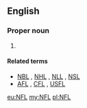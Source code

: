 ==English==

===Proper noun===
{{en-proper noun}}

# {{context|American football|lang=en}} {{initialism of|lang=en|[[w:National Football League|National Football League]]}}

====Related terms====
* [[NBL]] , [[NHL]] , [[NLL]] , [[NSL]]
* [[AFL]] , [[CFL]] , [[USFL]]

[[eu:NFL]]
[[my:NFL]]
[[pl:NFL]]